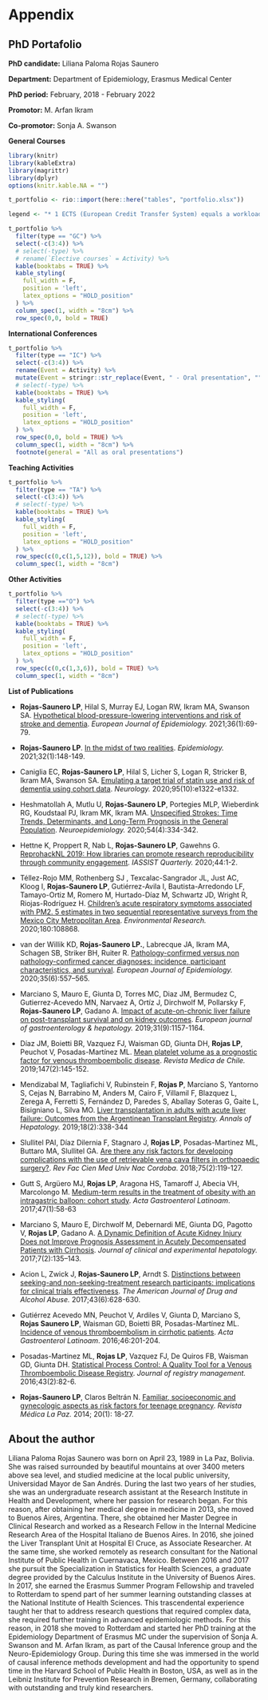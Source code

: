 # Appendix  {#chapter10}

\newpage

## PhD Portafolio {-}

**PhD candidate:** Liliana Paloma Rojas Saunero

**Department:** Department of Epidemiology, Erasmus Medical Center

**PhD period:** February, 2018 - February 2022

**Promotor:** M. Arfan Ikram

**Co-promotor:** Sonja A. Swanson

**General Courses**
```r
library(knitr)
library(kableExtra)
library(magrittr)
library(dplyr)
options(knitr.kable.NA = "")

t_portfolio <- rio::import(here::here("tables", "portfolio.xlsx"))

legend <- "* 1 ECTS (European Credit Transfer System) equals a workload of 28 hours "

t_portfolio %>%
  filter(type == "GC") %>%
  select(-c(3:4)) %>% 
  # select(-type) %>% 
  # rename(`Elective courses` = Activity) %>% 
  kable(booktabs = TRUE) %>%
  kable_styling(
    full_width = F,
    position = 'left',
    latex_options = "HOLD_position"
  ) %>%
  column_spec(1, width = "8cm") %>%
  row_spec(0,0, bold = TRUE)

```

**International Conferences**
```r
t_portfolio %>%
  filter(type == "IC") %>% 
  select(-c(3:4)) %>% 
  rename(Event = Activity) %>% 
  mutate(Event = stringr::str_replace(Event, " - Oral presentation", "")) %>% 
  # select(-type) %>% 
  kable(booktabs = TRUE) %>%
  kable_styling(
    full_width = F,
    position = 'left',
    latex_options = "HOLD_position"
  ) %>%
  row_spec(0,0, bold = TRUE) %>%
  column_spec(1, width = "8cm") %>% 
  footnote(general = "All as oral presentations")
```

\newpage

**Teaching Activities**
```r

t_portfolio %>%
  filter(type == "TA") %>% 
  select(-c(3:4)) %>% 
  # select(-type) %>% 
  kable(booktabs = TRUE) %>%
  kable_styling(
    full_width = F,
    position = 'left',
    latex_options = "HOLD_position"
  ) %>%
  row_spec(c(0,c(1,5,12)), bold = TRUE) %>% 
  column_spec(1, width = "8cm")

```

**Other Activities**
```r
t_portfolio %>%
  filter(type =="O") %>% 
  select(-c(3:4)) %>% 
  # select(-type) %>% 
  kable(booktabs = TRUE) %>%
  kable_styling(
    full_width = F,
    position = 'left',
    latex_options = "HOLD_position"
  ) %>%
  row_spec(c(0,c(1,3,6)), bold = TRUE) %>% 
  column_spec(1, width = "8cm")
```

\newpage

**List of Publications**

- **Rojas-Saunero LP**, Hilal S, Murray EJ, Logan RW, Ikram MA, Swanson SA. [Hypothetical blood-pressure-lowering interventions and risk of stroke and dementia](https://pubmed.ncbi.nlm.nih.gov/33247419/). _European Journal of Epidemiology._ 2021;36(1):69-79.

- **Rojas-Saunero LP**. [In the midst of two realities](https://pubmed.ncbi.nlm.nih.gov/33122553/). _Epidemiology._ 2021;32(1):148-149.

- Caniglia EC, **Rojas-Saunero LP**, Hilal S, Licher S, Logan R, Stricker B, Ikram MA, Swanson SA. [Emulating a target trial of statin use and risk of dementia using cohort data](https://pubmed.ncbi.nlm.nih.gov/32753444/). _Neurology._ 2020;95(10):e1322-e1332. 

- Heshmatollah A, Mutlu U, **Rojas-Saunero LP**, Portegies MLP, Wieberdink RG, Koudstaal PJ, Ikram MK, Ikram MA. [Unspecified Strokes: Time Trends, Determinants, and Long-Term Prognosis in the General Population](https://pubmed.ncbi.nlm.nih.gov/32062655/). _Neuroepidemiology._ 2020;54(4):334-342.

- Hettne K, Proppert R, Nab L, **Rojas-Saunero LP**, Gawehns G. [ReprohackNL 2019: How libraries can promote research reproducibility through community engagement](https://iassistquarterly.com/index.php/iassist/article/view/977). _IASSIST Quarterly._ 2020;44:1-2.

- Téllez-Rojo MM, Rothenberg SJ , Texcalac-Sangrador JL, Just AC, Kloog I, **Rojas-Saunero LP**, Gutiérrez-Avila I, Bautista-Arredondo LF, Tamayo-Ortiz M, Romero M, Hurtado-Díaz M, Schwartz JD, Wright R, Riojas-Rodríguez H. [Children's acute respiratory symptoms associated with PM2. 5 estimates in two sequential representative surveys from the Mexico City Metropolitan Area](https://pubmed.ncbi.nlm.nih.gov/31711659/). _Environmental Research._ 2020;180:108868.

- van der Willik KD, **Rojas-Saunero LP.**, Labrecque JA, Ikram MA, Schagen SB, Striker BH, Ruiter R. [Pathology-confirmed versus non pathology-confirmed cancer diagnoses: incidence, participant characteristics, and survival](https://www.ncbi.nlm.nih.gov/pmc/articles/PMC7320936/). _European Journal of Epidemiology._ 2020;35(6):557–565.

- Marciano S, Mauro E, Giunta D, Torres MC, Diaz JM, Bermudez C, Gutierrez-Acevedo MN, Narvaez A, Ortíz J, Dirchwolf M, Pollarsky F, **Rojas-Saunero LP**, Gadano A. [Impact of acute-on-chronic liver failure on post-transplant survival and on kidney outcomes](https://pubmed.ncbi.nlm.nih.gov/31385871/). _European journal of gastroenterology & hepatology._ 2019;31(9):1157-1164.

- Díaz JM, Boietti BR, Vazquez FJ, Waisman GD, Giunta DH, **Rojas LP**, Peuchot V, Posadas-Martínez ML. [Mean platelet volume as a prognostic factor for venous thromboembolic disease](https://pubmed.ncbi.nlm.nih.gov/31095161/). _Revista Medica de Chile._ 2019;147(2):145-152.

- Mendizabal M, Tagliafichi V, Rubinstein F, **Rojas P**, Marciano S, Yantorno S, Cejas N, Barrabino M, Anders M, Cairo F, Villamil F, Blazquez L, Zerega A, Ferretti S, Fernández D, Paredes S, Aballay Soteras G, Gaite L, Bisigniano L, Silva MO. [Liver transplantation in adults with acute liver failure: Outcomes from the Argentinean Transplant Registry](https://pubmed.ncbi.nlm.nih.gov/31053539/). _Annals of Hepatology._ 2019;18(2):338-344

- Slullitel PAI, Díaz Dilernia F, Stagnaro J, **Rojas LP**, Posadas-Martinez ML, Buttaro MA, Slullitel GA. [Are there any risk factors for developing complications with the use of retrievable vena cava filters in orthopaedic surgery?](https://pubmed.ncbi.nlm.nih.gov/30273535/). _Rev Fac Cien Med Univ Nac Cordoba_. 2018;75(2):119-127.

- Gutt S, Argüero MJ, **Rojas LP**, Aragona HS, Tamaroff J, Abecia VH, Marcolongo M.  [Medium-term results in the treatment of obesity with an intragastric balloon: cohort study](http://www.actagastro.org/numeros-anteriores/2017/Vol-47-N1/Vol47N1-PDF11.pdf). _Acta Gastroenterol Latinoam_. 2017;47(1):58-63

- Marciano S, Mauro E, Dirchwolf M, Debernardi ME, Giunta DG, Pagotto V, **Rojas LP**, Gadano A. [A Dynamic Definition of Acute Kidney Injury Does not Improve Prognosis Assessment in Acutely Decompensated Patients with Cirrhosis](https://www.ncbi.nlm.nih.gov/pmc/articles/PMC5478969/). _Journal of clinical and experimental hepatology._ 2017;7(2):135–143.

- Acion L, Zwick J, **Rojas-Saunero LP**, Arndt S. [Distinctions between seeking-and non-seeking-treatment research participants: implications for clinical trials effectiveness](https://pubmed.ncbi.nlm.nih.gov/28662359/). _The American Journal of Drug and Alcohol Abuse._ 2017;43(6):628-630.

- Gutiérrez Acevedo MN, Peuchot V, Ardiles V, Giunta D, Marciano S, **Rojas Saunero LP**, Waisman GD, Boietti BR, Posadas-Martínez ML. [Incidence of venous thromboembolism in cirrhotic patients ](http://www.actagastro.org/numeros-anteriores/2016/Vol-46-N3/Vol46N3-PDF07.pdf). _Acta Gastroenterol Latinoam_. 2016;46:201-204.

- Posadas-Martinez ML, **Rojas LP**, Vazquez FJ, De Quiros FB, Waisman GD, Giunta DH. [Statistical Process Control: A Quality Tool for a Venous Thromboembolic Disease Registry](https://pubmed.ncbi.nlm.nih.gov/27556842/). _Journal of registry management._ 2016;43(2):82-6.

- **Rojas-Saunero LP**, Claros Beltrán N. [Familiar, socioeconomic and gynecologic aspects as risk factors for teenage pregnancy](http://www.scielo.org.bo/scielo.php?script=sci_arttext&pid=S1726-89582014000100004). _Revista Médica La Paz._ 2014; 20(1): 18-27.

\newpage

## About the author {-}

Liliana Paloma Rojas Saunero was born on April 23, 1989 in La Paz, Bolivia. She was raised surrounded by beautiful mountains at over 3400 meters above sea level, and studied medicine at the local public university, Universidad Mayor de San Andrés. During the last two years of her studies, she was an undergraduate research assistant at the Research Institute in Health and Development, where her passion for research began. For this reason, after obtaining her medical degree in medicine in 2013, she moved to Buenos Aires, Argentina. There, she obtained her Master Degree in Clinical Research and worked as a Research Fellow in the Internal Medicine Research Area of the Hospital Italiano de Buenos Aires. In 2016, she joined the Liver Transplant Unit at Hospital El Cruce, as Associate Researcher. At the same time, she worked remotely as research consultant for the National Institute of Public Health in Cuernavaca, Mexico. Between 2016 and 2017 she pursuit the Specialization in Statistics for Health Sciences, a graduate degree provided by the Calculus Institute in the University of Buenos Aires. In 2017, she earned the Erasmus Summer Program Fellowship and traveled to Rotterdam to spend part of her summer learning outstanding classes at the National Institute of Health Sciences. This trascendental experience taught her that to address research questions that required complex data, she required further training in advanced epidemiologic methods. For this reason, in 2018 she moved to Rotterdam and started her PhD training at the Epidemiology Department of Erasmus MC under the supervision of Sonja A. Swanson and M. Arfan Ikram, as part of the Causal Inference group and the Neuro-Epidemiology Group. During this time she was immersed in the world of causal inference methods development and had the opportunity to spend time in the Harvard School of Public Health in Boston, USA, as well as in the Leibniz Institute for Prevention Research in Bremen, Germany, collaborating with outstanding and truly kind researchers.
